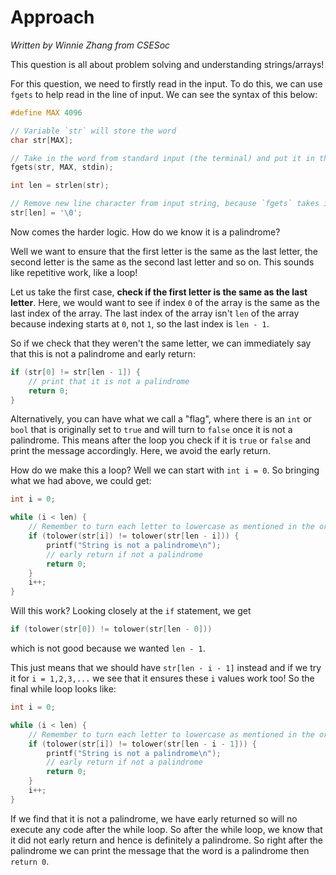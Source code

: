 # Approach

_Written by Winnie Zhang from CSESoc_

This question is all about problem solving and understanding strings/arrays!

For this question, we need to firstly read in the input. To do this, we can use `fgets` to help read in the line of input. We can see the syntax of this below:

```c
#define MAX 4096

// Variable `str` will store the word
char str[MAX];

// Take in the word from standard input (the terminal) and put it in the `str` variable
fgets(str, MAX, stdin);

int len = strlen(str);

// Remove new line character from input string, because `fgets` takes in the whole line, including the newline character at the end.
str[len] = '\0';
```

Now comes the harder logic. How do we know it is a palindrome?

Well we want to ensure that the first letter is the same as the last letter, the second letter is the same as the second last letter and so on. This sounds like repetitive work, like a loop!

Let us take the first case, **check if the first letter is the same as the last letter**. Here, we would want to see if index `0` of the array is the same as the last index of the array. The last index of the array isn't `len` of the array because indexing starts at `0`, not `1`, so the last index is `len - 1`.

So if we check that they weren't the same letter, we can immediately say that this is not a palindrome and early return:

```c
if (str[0] != str[len - 1]) {
    // print that it is not a palindrome
    return 0;
}
```

Alternatively, you can have what we call a "flag", where there is an `int` or `bool` that is originally set to `true` and will turn to `false` once it is not a palindrome. This means after the loop you check if it is `true` or `false` and print the message accordingly. Here, we avoid the early return.

How do we make this a loop? Well we can start with `int i = 0`. So bringing what we had above, we could get:

```c
int i = 0;

while (i < len) {
    // Remember to turn each letter to lowercase as mentioned in the original problem
    if (tolower(str[i]) != tolower(str[len - i])) {
        printf("String is not a palindrome\n");
        // early return if not a palindrome
        return 0;
    }
    i++;
}
```

Will this work? Looking closely at the `if` statement, we get
```c
if (tolower(str[0]) != tolower(str[len - 0]))
```
which is not good because we wanted `len - 1`.

This just means that we should have `str[len - i - 1]` instead and if we try it for `i = 1,2,3,...` we see that it ensures these `i` values work too! So the final while loop looks like:

```c
int i = 0;

while (i < len) {
    // Remember to turn each letter to lowercase as mentioned in the original problem
    if (tolower(str[i]) != tolower(str[len - i - 1])) {
        printf("String is not a palindrome\n");
        // early return if not a palindrome
        return 0;
    }
    i++;
}
```

If we find that it is not a palindrome, we have early returned so will no execute any code after the while loop. So after the while loop, we know that it did not early return and hence is definitely a palindrome. So right after the palindrome we can print the message that the word is a palindrome then `return 0`.